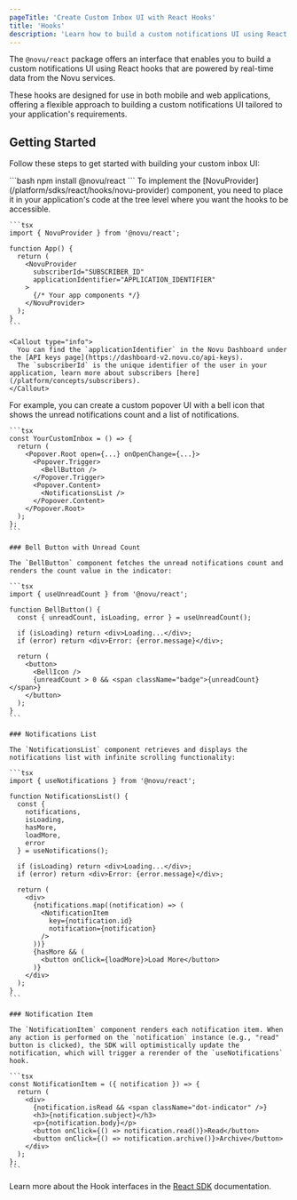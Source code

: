 ```yaml
---
pageTitle: 'Create Custom Inbox UI with React Hooks'
title: 'Hooks'
description: 'Learn how to build a custom notifications UI using React hooks powered by Novu'
---
```



The `@novu/react` package offers an interface that enables you to build a custom notifications UI using React hooks that are powered by real-time data from the Novu services.

These hooks are designed for use in both mobile and web applications, offering a flexible approach to building a custom notifications UI tailored to your application's requirements.

## Getting Started

Follow these steps to get started with building your custom inbox UI:

<Steps>
  <Step title="Install the @novu/react package">
    ```bash 
    npm install @novu/react 
    ```
  </Step>

  <Step title="Implement the NovuProvider">
    To implement the [NovuProvider](/platform/sdks/react/hooks/novu-provider) component, you need to place it in your application&apos;s code at the tree level where you want the hooks to be accessible.

    ```tsx
    import { NovuProvider } from '@novu/react';

    function App() {
      return (
        <NovuProvider
          subscriberId="SUBSCRIBER_ID"
          applicationIdentifier="APPLICATION_IDENTIFIER"
        >
          {/* Your app components */}
        </NovuProvider>
      );
    }
    ```

    <Callout type="info">
      You can find the `applicationIdentifier` in the Novu Dashboard under the [API keys page](https://dashboard-v2.novu.co/api-keys).
      The `subscriberId` is the unique identifier of the user in your application, learn more about subscribers [here](/platform/concepts/subscribers).
    </Callout>

  </Step>

  <Step title="Create the custom Inbox UI">
    For example, you can create a custom popover UI with a bell icon that shows the unread notifications count and a list of notifications.

    ```tsx
    const YourCustomInbox = () => {
      return (
        <Popover.Root open={...} onOpenChange={...}>
          <Popover.Trigger>
            <BellButton />
          </Popover.Trigger>
          <Popover.Content>
            <NotificationsList />
          </Popover.Content>
        </Popover.Root>
      );
    };
    ```

    ### Bell Button with Unread Count

    The `BellButton` component fetches the unread notifications count and renders the count value in the indicator:

    ```tsx
    import { useUnreadCount } from '@novu/react';

    function BellButton() {
      const { unreadCount, isLoading, error } = useUnreadCount();

      if (isLoading) return <div>Loading...</div>;
      if (error) return <div>Error: {error.message}</div>;

      return (
        <button>
          <BellIcon />
          {unreadCount > 0 && <span className="badge">{unreadCount}</span>}
        </button>
      );
    }
    ```

    ### Notifications List

    The `NotificationsList` component retrieves and displays the notifications list with infinite scrolling functionality:

    ```tsx
    import { useNotifications } from '@novu/react';

    function NotificationsList() {
      const {
        notifications,
        isLoading,
        hasMore,
        loadMore,
        error
      } = useNotifications();

      if (isLoading) return <div>Loading...</div>;
      if (error) return <div>Error: {error.message}</div>;

      return (
        <div>
          {notifications.map((notification) => (
            <NotificationItem
              key={notification.id}
              notification={notification}
            />
          ))}
          {hasMore && (
            <button onClick={loadMore}>Load More</button>
          )}
        </div>
      );
    }
    ```

    ### Notification Item

    The `NotificationItem` component renders each notification item. When any action is performed on the `notification` instance (e.g., "read" button is clicked), the SDK will optimistically update the notification, which will trigger a rerender of the `useNotifications` hook.

    ```tsx
    const NotificationItem = ({ notification }) => {
      return (
        <div>
          {notification.isRead && <span className="dot-indicator" />}
          <h3>{notification.subject}</h3>
          <p>{notification.body}</p>
          <button onClick={() => notification.read()}>Read</button>
          <button onClick={() => notification.archive()}>Archive</button>
        </div>
      );
    };
    ```

  </Step>
</Steps>

Learn more about the Hook interfaces in the [React SDK](/platform/sdks/react/hooks/novu-provider) documentation.
